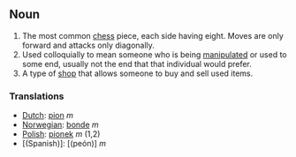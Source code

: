 ==Noun==
#The most common [[chess]] piece, each side having eight.  Moves are only forward and attacks only diagonally.
#Used colloquially to mean someone who is being [[manipulate]]d or used to some end, usually not the end that that individual would prefer.
#A type of [[shop]] that allows someone to buy and sell used items.

=== Translations ===
*[[Dutch]]: [[pion]] ''m''
*[[Norwegian]]: [[bonde]] ''m''
*[[Polish]]: [[pionek]] ''m'' (1,2)
*[(Spanish)]: [(peón)] ''m''